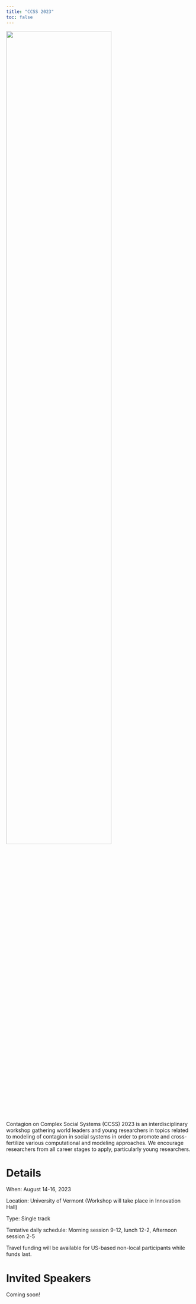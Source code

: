 ```yaml
---
title: "CCSS 2023"
toc: false
---
```


![](/assets/images/uvm.jpeg){fig-align=center width=75%}

Contagion on Complex Social Systems (CCSS) 2023 is an interdisciplinary workshop gathering world leaders and young researchers in topics related to modeling of contagion in social systems in order to promote and cross-fertilize various computational and modeling approaches. We encourage researchers from all career stages to apply, particularly young researchers.

# Details
When: August 14-16, 2023

Location: University of Vermont (Workshop will take place in Innovation Hall)

Type: Single track

Tentative daily schedule: Morning session 9-12, lunch 12-2, Afternoon session 2-5

Travel funding will be available for US-based non-local participants while funds last.

# Invited Speakers

Coming soon!